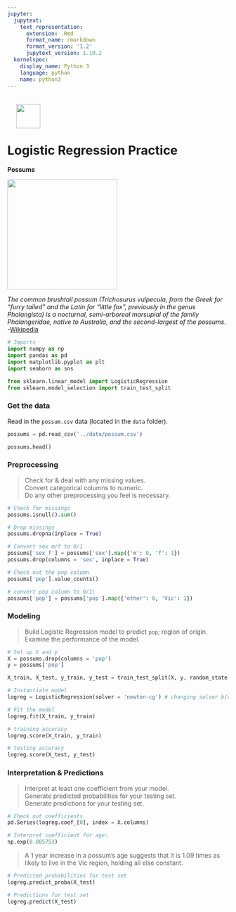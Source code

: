 ```yaml
---
jupyter:
  jupytext:
    text_representation:
      extension: .Rmd
      format_name: rmarkdown
      format_version: '1.2'
      jupytext_version: 1.10.2
  kernelspec:
    display_name: Python 3
    language: python
    name: python3
---
```


<img src="https://maltem.com/wp-content/uploads/2020/04/LOGO_MALTEM.png" style="float: left; margin: 20px; height: 55px">

<br>
<br>
<br>
<br>

# Logistic Regression Practice
**Possums**

<img src="../images/pos2.jpg" style="height: 250px">

*The common brushtail possum (Trichosurus vulpecula, from the Greek for "furry tailed" and the Latin for "little fox", previously in the genus Phalangista) is a nocturnal, semi-arboreal marsupial of the family Phalangeridae, native to Australia, and the second-largest of the possums.* -[Wikipedia](https://en.wikipedia.org/wiki/Common_brushtail_possum)

```python
# Imports
import numpy as np
import pandas as pd
import matplotlib.pyplot as plt
import seaborn as sns

from sklearn.linear_model import LogisticRegression
from sklearn.model_selection import train_test_split
```

### Get the data

Read in the `possum.csv` data (located in the `data` folder).

```python
possums = pd.read_csv('../data/possum.csv')
```

```python
possums.head()
```

### Preprocessing

> Check for & deal with any missing values.  
Convert categorical columns to numeric.  
Do any other preprocessing you feel is necessary.

```python
# Check for missings
possums.isnull().sum()
```

```python
# Drop missings
possums.dropna(inplace = True)
```

```python
# Convert sex m/f to 0/1
possums['sex_f'] = possums['sex'].map({'m': 0, 'f': 1})
possums.drop(columns = 'sex', inplace = True)
```

```python
# Check out the pop column
possums['pop'].value_counts()
```

```python
# convert pop column to 0/1\
possums['pop'] = possums['pop'].map({'other': 0, 'Vic': 1})
```

### Modeling

> Build Logistic Regression model to predict `pop`; region of origin.  
Examine the performance of the model.

```python
# Set up X and y
X = possums.drop(columns = 'pop')
y = possums['pop']

X_train, X_test, y_train, y_test = train_test_split(X, y, random_state = 42)
```

```python
# Instantiate model
logreg = LogisticRegression(solver = 'newton-cg') # changing solver b/c of convergence warning
```

```python
# Fit the model
logreg.fit(X_train, y_train)
```

```python
# training accuracy
logreg.score(X_train, y_train)
```

```python
# testing accuracy
logreg.score(X_test, y_test)
```

### Interpretation & Predictions

> Interpret at least one coefficient from your model.  
> Generate predicted probabilities for your testing set.  
> Generate predictions for your testing set.

```python
# Check out coefficients
pd.Series(logreg.coef_[0], index = X.columns)
```

```python
# Interpret coefficient for age:
np.exp(0.085753)
```

> A 1 year increase in a possum's age suggests that it is 1.09 times as likely to live in the Vic region, holding all else constant.

```python
# Predicted probabilities for test set
logreg.predict_proba(X_test)
```

```python
# Predictions for test set
logreg.predict(X_test)
```
